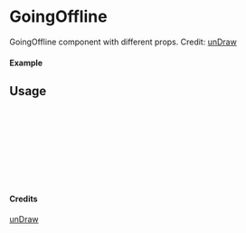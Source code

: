 
<Meta of={GoingOffline} title="unDraw/GoingOffline" />

# GoingOffline

GoingOffline component with different props.
Credit: [unDraw](https://undraw.co/illustrations)

#### Example

<Canvas of={GoingOffline.Primary} />

## Usage

```ts
import { GoingOffline } from "yadl-ui";

const Example = () => {
  return (
      <GoingOffline />
  );
};

export default Example;
```

#### Credits
[unDraw](https://undraw.co/illustrations)
